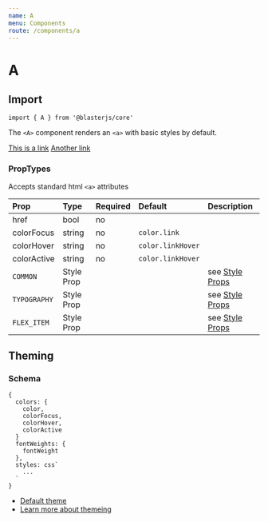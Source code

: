 ```yaml
---
name: A
menu: Components
route: /components/a
---
```



# A

## Import
`import { A } from '@blasterjs/core'`

The `<A>` component renders an `<a>` with basic styles by default.

<Playground>
  <A href="#" target="_blank" mr={3}>This is a link</A>
  <A href="#">Another link</A>
</Playground>

### PropTypes
Accepts standard html `<a>` attributes

| Prop | Type | Required | Default | Description |
|:-----|:-----|:---------|:--------|:------------|
| href | bool | no |  |  |
| colorFocus | string | no | `color.link` | |
| colorHover | string | no | `color.linkHover` | |
| colorActive | string | no | `color.linkHover` | |
| `COMMON` | Style Prop |  |  | see [Style Props](/style-props) |
| `TYPOGRAPHY` | Style Prop |  |  | see [Style Props](/style-props) |
| `FLEX_ITEM` | Style Prop |  |  | see [Style Props](/style-props) |


## Theming

### Schema
```
{
  colors: {
    color,
    colorFocus,
    colorHover,
    colorActive
  }
  fontWeights: {
    fontWeight
  },
  styles: css`
    ...
  `
}
```

- [Default theme](https://github.com/raster-foundry/blasterjs/tree/master/packages/core/theme/components/a)
- [Learn more about themeing](/blaster-theme)
